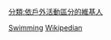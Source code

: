 {{Catnav|頁面分類|...|体育|水上运动|游泳}}

[[Category:依運動區分的維基人|Swimming]]
[[Category:游泳|Wikipedian]]
[[分類:依戶外活動區分的維基人|分類:依戶外活動區分的維基人]]